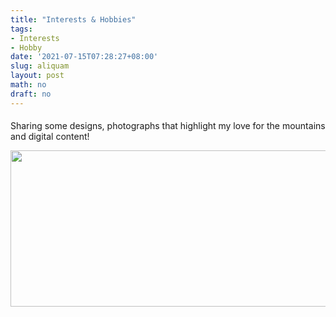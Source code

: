 ```yaml
---
title: "Interests & Hobbies"
tags:
- Interests
- Hobby
date: '2021-07-15T07:28:27+08:00'
slug: aliquam
layout: post
math: no
draft: no
---
```

#### 

Sharing some designs, photographs that highlight my love for the mountains and digital content!
        
<!--img align="left" width="100" height="100" src="/images/wallpaper1.jpg"-->

<img align="center" width="800" height="250" src="/images/pic1.png">



